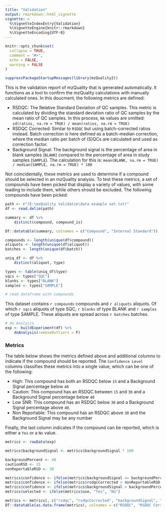 ```yaml
---
title: "Validation"
output: rmarkdown::html_vignette
vignette: >
  %\VignetteIndexEntry{Validation}
  %\VignetteEngine{knitr::rmarkdown}
  %\VignetteEncoding{UTF-8}
---
```


```r
knitr::opts_chunk$set(
  collapse = TRUE,
  comment = "#>",
  echo = FALSE,
  warning = FALSE
)
```

```r
suppressPackageStartupMessages(library(mzQuality2))
```


This is the validation report of mzQuality that is generated automatically. It functions as a tool to confirm the mzQuality calculations with manually calculated ones. 
In this doucment, the following metrics are defined:

- RSDQC: The Relative Standard Deviation of QC samples. This metric is calculated by dividing the  standard deviation ratio of QC samples by the mean ratio of QC samples. In this process, `NA` values are omitted: `sd(ratios, na.rm = TRUE) / mean(ratios, na.rm = TRUE)`
- RSDQC Corrected: Similar to `RSDQC` but using batch-corrected ratios instead. Batch correction is here defined as a batch-median correction, where the median ratio per batch of (S)QCs are calculated and used as correction factor. 
- Background Signal: The background signal is the percentage of area in blank samples (`BLANK`) compared to the percentage of area in study samples (`SAMPLE`). The calculation for this is: `mean(BLANK, na.rm = TRUE) / median(SAMPLE, na.rm = TRUE) * 100`

Not coincidentally, these metrics are used to determine if a compound should be selected in an mzQuality analysis.
To test these metrics, a set of compounds have been picked that display a variety of values, with some leading to include them, while others should be excluded.
The following compounds have been picked:

```r
path <- r"(E:\mzQuality Validatie\data example set.txt)"
df <- read.delim(path)

summary <- df %>%
    distinct(compound, compound_is)

DT::datatable(summary, colnames = c("Compound", "Internal Standard"))
```


```r
compounds <- length(unique(df$compound))
aliquots <- length(unique(df$aliquot))
batches <- length(unique(df$batch))

uniq_df <- df %>%
    distinct(aliquot, type)

types <- table(uniq_df$type)
sqcs <- types["SQC"]
blanks <- types["BLANK"]
samples <- types["SAMPLE"]

# read dataframe with compounds
```


This dataset contains `r compounds` compounds and `r aliquots` aliquots. Of which `r sqcs` aliquots of type SQC, `r blanks` of type BLANK and `r samples` of type SAMPLE. These aliquots are spread across `r batches` batches. 

```r
# do Analysis
exp <- buildExperiment(df) %>%
    doAnalysis(removeOutliers = F)
```


### Metrics

The table below shows the metrics defined above and additional columns to indicate if the compound should be reported. The `Confidence Level` columns classifies these metrics into a single value, which can be one of the following: 

- High: This compound has both an RSDQC below `15` and a Background Signal percentage below `40`
- Caution: This compound has an RSDQC between `15` and `30` and a Background Signal percentage below `40`
- Low SNR: This compound has an RSDQC below `30` and a Background Signal percentage above `40`. 
- Non Reportable: This compound has an RSDQC above `30` and the Background Signal may be any number

Finally, the last column indicates if the compound can be reported, which is either a `Yes` or a `No` value. 

```r
metrics <- rowData(exp)

metrics$backgroundSignal <- metrics$backgroundSignal * 100

backgroundPercent <- 40
cautionRSD <- 15
nonReportableRSD <- 30

metrics$confidence <- ifelse(metrics$backgroundSignal <= backgroundPercent & metrics$rsdqcCorrected < cautionRSD, "High", "Caution")
metrics$confidence <- ifelse(metrics$rsdqcCorrected > nonReportableRSD, "Non Reportable", metrics$confidence)
metrics$confidence <- ifelse(metrics$backgroundSignal > backgroundPercent, "Low SNR", metrics$confidence)
metrics$selected <- ifelse(metrics$use, "Yes", "No")

metrics <- metrics[, c("rsdqc", "rsdqcCorrected", "backgroundSignal", "selected", "confidence")]
DT::datatable(as.data.frame(metrics), colnames = c("RSDQC", "RSDQC Corrected", "Background Signal", "Report?", "Confidence Level"))
```

